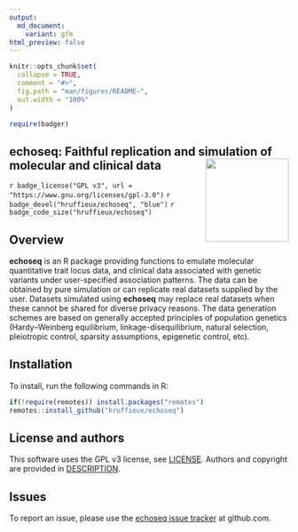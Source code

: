 ```yaml
---
output:
  md_document:
    variant: gfm
html_preview: false
---
```


<!-- README.md is generated from README.Rmd. Please edit that file -->
<!-- First time: run usethis::use_readme_rmd() to create a pre-commit hook that 
prevents from committing if the README.Rmd has changed, but has not been 
re-knitted to generate an updated README.md -->

```r
knitr::opts_chunk$set(
  collapse = TRUE,
  comment = "#>",
  fig.path = "man/figures/README-",
  out.width = "100%"
)
```



```r
require(badger)
```

## echoseq: Faithful replication and simulation of molecular and clinical data <img src="man/figures/echoseq_logo.png" align="right" height="150"/>

<!-- Run for the R CMD checks, run usethis::use_github_actions() to set up the pipeline, possibly modify the .yaml file and then: -->
<!-- `r badge_travis("hruffieux/echoseq")` -->
<!-- `r badge_github_actions("hruffieux/echoseq")`  -->
`r badge_license("GPL v3", url = "https://www.gnu.org/licenses/gpl-3.0")`
`r badge_devel("hruffieux/echoseq", "blue")`
`r badge_code_size("hruffieux/echoseq")`

## Overview

**echoseq** is an R package providing functions to emulate molecular quantitative
trait locus data, and clinical data associated with genetic variants under
user-specified association patterns. The data can be obtained by pure simulation 
or can replicate real datasets supplied by the user. Datasets simulated using 
**echoseq** may replace real datasets when these cannot be shared for diverse 
privacy reasons. The data generation schemes are based on generally accepted 
principles of population genetics (Hardy–Weinberg equilibrium, 
linkage-disequilibrium, natural selection, pleiotropic control, sparsity 
assumptions, epigenetic control, etc).


## Installation

To install, run the following commands in R:

``` r
if(!require(remotes)) install.packages("remotes")
remotes::install_github("hruffieux/echoseq")
```

## License and authors

This software uses the GPL v3 license, see [LICENSE](LICENSE).
Authors and copyright are provided in [DESCRIPTION](DESCRIPTION).

## Issues

To report an issue, please use the [echoseq issue tracker](https://github.com/hruffieux/echoseq/issues) at github.com.
